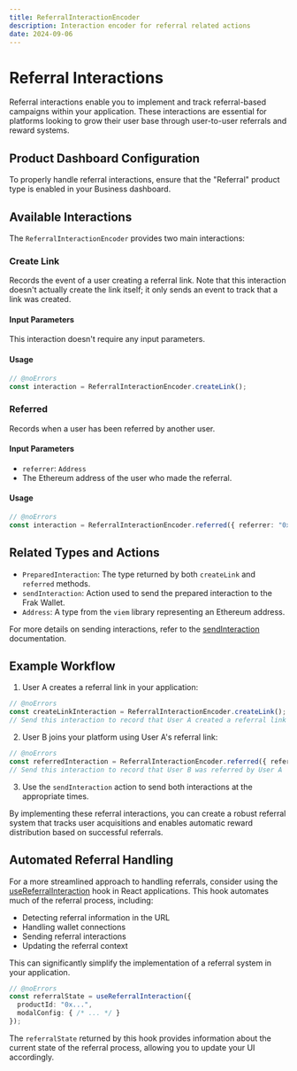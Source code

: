 ```yaml
---
title: ReferralInteractionEncoder
description: Interaction encoder for referral related actions
date: 2024-09-06
---
```


# Referral Interactions

Referral interactions enable you to implement and track referral-based campaigns within your application. These interactions are essential for platforms looking to grow their user base through user-to-user referrals and reward systems.

## Product Dashboard Configuration

To properly handle referral interactions, ensure that the "Referral" product type is enabled in your Business dashboard.

## Available Interactions

The `ReferralInteractionEncoder` provides two main interactions:

### Create Link

Records the event of a user creating a referral link. Note that this interaction doesn't actually create the link itself; it only sends an event to track that a link was created.

#### Input Parameters

This interaction doesn't require any input parameters.

#### Usage

```ts twoslash
// @noErrors
const interaction = ReferralInteractionEncoder.createLink();
```

### Referred

Records when a user has been referred by another user.

#### Input Parameters

- `referrer`: `Address`
- The Ethereum address of the user who made the referral.

#### Usage

```ts twoslash
// @noErrors
const interaction = ReferralInteractionEncoder.referred({ referrer: "0x123..." });
```

## Related Types and Actions

- `PreparedInteraction`: The type returned by both `createLink` and `referred` methods.
- `sendInteraction`: Action used to send the prepared interaction to the Frak Wallet.
- `Address`: A type from the `viem` library representing an Ethereum address.

For more details on sending interactions, refer to the [sendInteraction](/wallet-sdk/api/actions/sendInteraction) documentation.

## Example Workflow

1. User A creates a referral link in your application:
```ts twoslash
// @noErrors
const createLinkInteraction = ReferralInteractionEncoder.createLink();
// Send this interaction to record that User A created a referral link
   ```

2. User B joins your platform using User A's referral link:
```ts twoslash
// @noErrors
const referredInteraction = ReferralInteractionEncoder.referred({ referrer: userAAddress });
// Send this interaction to record that User B was referred by User A
   ```

3. Use the `sendInteraction` action to send both interactions at the appropriate times.

By implementing these referral interactions, you can create a robust referral system that tracks user acquisitions and enables automatic reward distribution based on successful referrals.

## Automated Referral Handling

For a more streamlined approach to handling referrals, consider using the [useReferralInteraction](/wallet-sdk/api/react/useReferralInteraction) hook in React applications. This hook automates much of the referral process, including:

- Detecting referral information in the URL
- Handling wallet connections
- Sending referral interactions
- Updating the referral context

This can significantly simplify the implementation of a referral system in your application.

```ts twoslash
// @noErrors
const referralState = useReferralInteraction({
  productId: "0x...",
  modalConfig: { /* ... */ }
});
```

The `referralState` returned by this hook provides information about the current state of the referral process, allowing you to update your UI accordingly.
